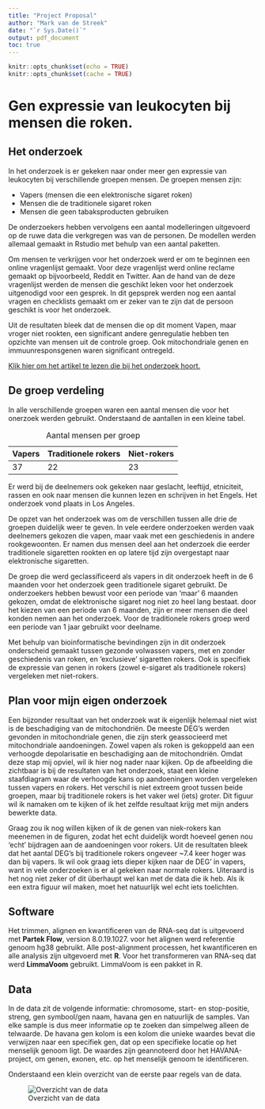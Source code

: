 ```yaml
---
title: "Project Proposal"
author: "Mark van de Streek"
date: "`r Sys.Date()`"
output: pdf_document
toc: true
---
```


```r
knitr::opts_chunk$set(echo = TRUE)
knitr::opts_chunk$set(cache = TRUE)
```

# Gen expressie van leukocyten bij mensen die roken.

## Het onderzoek

In het onderzoek is er gekeken naar onder meer gen expressie van leukocyten bij verschillende groepen mensen. De groepen mensen zijn:

-   Vapers (mensen die een elektronische sigaret roken)
-   Mensen die de traditionele sigaret roken
-   Mensen die geen tabaksproducten gebruiken

De onderzoekers hebben vervolgens een aantal modelleringen uitgevoerd op de ruwe data die verkgregen was van de personen. De modellen werden allemaal gemaakt in Rstudio met behulp van een aantal paketten.

Om mensen te verkrijgen voor het onderzoek werd er om te beginnen een online vragenlijst gemaakt. Voor deze vragenlijst werd online reclame gemaakt op bijvoorbeeld, Reddit en Twitter. Aan de hand van de deze vragenlijst werden de mensen die geschikt leken voor het onderzoek uitgenodigd voor een gesprek. In dit gepsprek werden nog een aantal vragen en checklists gemaakt om er zeker van te zijn dat de persoon geschikt is voor het onderzoek.

Uit de resultaten bleek dat de mensen die op dit moment Vapen, maar vroger niet rookten, een significant andere genregulatie hebben ten opzichte van mensen uit de controle groep. Ook mitochondriale genen en immuunresponsgenen waren significant ontregeld.

[Klik hier om het artikel te lezen die bij het onderzoek hoort.](https://pubmed.ncbi.nlm.nih.gov/34815430/)

## De groep verdeling

In alle verschillende groepen waren een aantal mensen die voor het onerzoek werden gebruikt. Onderstaand de aantallen in een kleine tabel.

| Vapers | Traditionele rokers | Niet-rokers |
|--------|---------------------|-------------|
| 37     | 22                  | 23          |

: Aantal mensen per groep

Er werd bij de deelnemers ook gekeken naar geslacht, leeftijd, etniciteit, rassen en ook naar mensen die kunnen lezen en schrijven in het Engels. Het onderzoek vond plaats in Los Angeles. 

De opzet van het onderzoek was om de verschillen tussen alle drie de groepen duidelijk weer te geven. In vele eerdere onderzoeken werden vaak deelnemers gekozen die vapen, maar vaak met een geschiedenis in andere rookgewoonten. Er namen dus mensen deel aan het onderzoek die eerder traditionele sigaretten rookten en op latere tijd zijn overgestapt naar elektronische sigaretten. 

De groep die werd geclassificeerd als vapers in dit onderzoek heeft in de 6 maanden voor het onderzoek geen traditionele sigaret gebruikt. De onderzoekers hebben bewust voor een periode van 'maar' 6 maanden gekozen, omdat de elektronische sigaret nog niet zo heel lang bestaat. door het kiezen van een periode van 6 maanden, zijn er meer mensen die deel konden nemen aan het onderzoek. Voor de traditionele rokers groep werd een periode van 1 jaar gebruikt voor deelname. 

Met behulp van bioinformatische bevindingen zijn in dit onderzoek onderscheid gemaakt tussen gezonde volwassen vapers, met en zonder geschiedenis van roken, en 'exclusieve' sigaretten rokers. Ook is specifiek de expressie van genen in rokers (zowel e-sigaret als traditionele rokers) vergeleken met niet-rokers.

## Plan voor mijn eigen onderzoek

Een bijzonder resultaat van het onderzoek wat ik eigenlijk helemaal niet wist is de beschadiging van de mitochondriën. De meeste DEG's werden gevonden in mitochondriale genen, die zijn sterk geassocieerd met mitochondriale aandoeningen. Zowel vapen als roken is gekoppeld aan een verhoogde depolarisatie en beschadiging aan de mitochondriën. Omdat deze stap mij opviel, wil ik hier nog nader naar kijken. Op de afbeelding die zichtbaar is bij de resultaten van het onderzoek, staat een kleine staafdiagram waar de verhoogde kans op aandoeningen worden vergeleken tussen vapers en rokers. Het verschil is niet extreem groot tussen beide groepen, maar bij traditionele rokers is het vaker wel (iets) groter. Dit figuur wil ik namaken om te kijken of ik het zelfde resultaat krijg met mijn anders bewerkte data. 

Graag zou ik nog willen kijken of ik de genen van niek-rokers kan meenemen in de figuren, zodat het echt duidelijk wordt hoeveel genen nou 'echt' bijdragen aan de aandoeningen voor rokers. Uit de resultaten bleek dat het aantal DEG's bij traditionele rokers ongeveer ~7.4 keer hoger was dan bij vapers. Ik wil ook graag iets dieper kijken naar de DEG' in vapers, want in vele onderzoeken is er al gekeken naar normale rokers. Uiteraard is het nog niet zeker of dit überhaupt wel kan met de data die ik heb. Als ik een extra figuur wil maken, moet het natuurlijk wel echt iets toelichten.

## Software

Het trimmen, alignen en kwantificeren van de RNA-seq dat is uitgevoerd met __Partek Flow__, version 8.0.19.1027. voor het alignen werd referentie genoom hg38 gebruikt. Alle post-alignment processen, het kwantificeren en alle analysis zijn uitgevoerd met __R__. Voor het transformeren van RNA-seq dat werd __LimmaVoom__ gebruikt. LimmaVoom is een pakket in R. 

## Data

In de data zit de volgende informatie: chromosome, start- en stop-positie, streng, gen symbool/gen naam, havana gen en natuurlijk de samples. Van elke sample is dus meer informatie op te zoeken dan simpelweg alleen de telwaarde. De havana gen kolom is een kolom die unieke waardes bevat die verwijzen naar een specifiek gen, dat op een specifieke locatie op het menselijk genoom ligt. De waardes zijn geannoteerd door het HAVANA-project, om genen, exonen, etc. op het menselijk genoom te identificeren. 

Onderstaand een klein overzicht van de eerste paar regels van de data.

![Overzicht van de data]("~/Desktop/Screenshot 2023-02-24 at 10.37.34")

